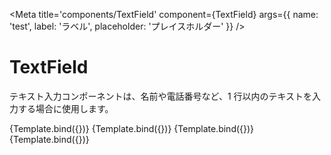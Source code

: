 

<Meta
  title='components/TextField'
  component={TextField}
  args={{ name: 'test', label: 'ラベル', placeholder: 'プレイスホルダー' }}
/>


# TextField

テキスト入力コンポーネントは、名前や電話番号など、1 行以内のテキストを入力する場合に使用します。

<Canvas isColumn>
  <Story
    name='Default'
    args={{
      helperText: 'ヘルパーテキストが入ります。',
    }}
  >
    {Template.bind({})}
  </Story>
  <Story
    name='Filled'
    args={{
      value: '入力済みの内容',
      required: true,
    }}
  >
    {Template.bind({})}
  </Story>
  <Story
    name='Error'
    args={{
      required: true,
      errorText: 'エラーテキストが入ります。',
    }}
  >
    {Template.bind({})}
  </Story>
  <Story
    name='Disabled'
    args={{
      disabled: true,
    }}
  >
    {Template.bind({})}
  </Story>
</Canvas>

<ArgsTable of={TextField} />
